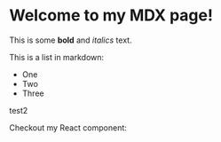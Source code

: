 # Welcome to my MDX page!

This is some **bold** and _italics_ text.

This is a list in markdown:

- One
- Two
- Three


test2

Checkout my React component:

<div>

</div>
